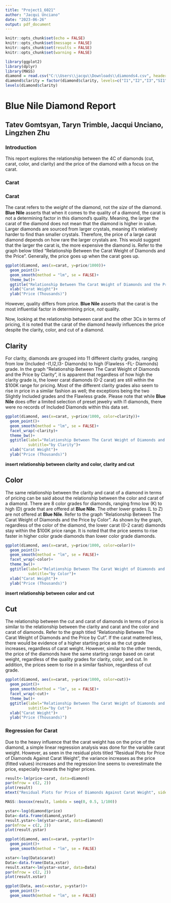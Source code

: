 ---
title: "Project1_6021"
author: "Jacqui Unciano"
date: "2023-06-26"
output: pdf_document
---

```{r setup, include=FALSE}
knitr::opts_chunk$set(echo = FALSE)
knitr::opts_chunk$set(message = FALSE)
knitr::opts_chunk$set(results = FALSE)
knitr::opts_chunk$set(warning = FALSE)
```
```{r}
library(ggplot2)
library(dplyr)
library(MASS)
diamond = read.csv("C:\\Users\\jacqu\\Downloads\\diamonds4.csv", header=TRUE)
diamond$clarity = factor(diamond$clarity, levels=c("I1","I2","I3","SI1","SI2","VS1","VS2","VVS1","VVS2","IF","FL"))
levels(diamond$clarity)
```

# Blue Nile Diamond Report
## Tatev Gomtsyan, Taryn Trimble, Jacqui Unciano, Lingzhen Zhu

### Introduction
This report explores the relationship between the 4C of diamonds (cut, carat, color, 
and clarity) and the price of the diamond with a focus on the carat. 

### Carat 
### Carat 
The carat refers to the *weight* of the diamond, not the *size* of the diamond. 
**Blue Nile** asserts that when it comes to the quality of a diamond, the carat 
is not a determining factor in this diamond's quality. Meaning, the larger the carat 
of the diamond does not mean that the diamond is higher in value. Larger diamonds 
are sourced from larger crystals, meaning it's relatively harder to find than smaller 
crystals. Therefore, the price of a large carat diamond depends on how rare the larger 
crystals are. This would suggest that the larger the carat is, the more expensive the 
diamond is. Refer to the graph below titled "Relationship Between the Carat Weight of
Diamonds and the Price". Generally, the price goes up when the carat goes up.
```{r}
ggplot(diamond, aes(x=carat, y=price/1000))+
  geom_point()+
  geom_smooth(method = "lm", se = FALSE)+
  theme_bw()+
  ggtitle("Relationship Between The Carat Weight of Diamonds and the Price")+
  xlab("Carat Weight")+
  ylab("Price (Thousands)")
```
However, quality differs from price. **Blue Nile** asserts that the carat is the most 
influential factor in determining price, *not* quality. 

Now, looking at the relationship between carat and the other 3Cs in terms of pricing, it 
is noted that the carat of the diamond heavily influences the price despite the clarity, 
color, and cut of a diamond. 

## Clarity
For clarity, diamonds are grouped into 11 different clarity grades, ranging from low 
(Included -I1,I2,I3- Diamonds) to high (Flawless -FL- Diamonds) grade. In the 
graph "Relationship Between The Carat Weight of Diamonds and the Price by Clarity", it 
is apparent that regardless of how high the clarity grade is, the lower carat diamonds
(0-2 carat) are still within the $100K range for pricing. Most of the different clarity 
grades also seem to rise in price in a similar fashion as well; the exceptions being the 
two Slightly Included grades and the Flawless grade. Please note that while
**Blue Nile** does offer a limited selection of preset jewelry with I1 diamonds, there
were no records of Included Diamonds within this data set.

```{r}
ggplot(diamond, aes(x=carat, y=price/1000, color=clarity))+
  geom_point()+
  geom_smooth(method = "lm", se = FALSE)+
  facet_wrap(~clarity)+
  theme_bw()+
  ggtitle(label="Relationship Between The Carat Weight of Diamonds and the Price",
          subtitle="by Clarity")+
  xlab("Carat Weight")+
  ylab("Price (Thousands)")
```
**insert relationship between clarity and color, clarity and cut**

## Color
The same relationship between the clarity and carat of a diamond in terms of pricing
can be said about the relationship between the color and carat of a diamond. There are 
8 color grades for diamonds, ranging frmo low (K) to high (D) grade that are offered at 
**Blue Nile**. The other lower grades (L to Z) are not offered at **Blue Nile**. Refer to 
the graph "Relationship Between The Carat Weight of Diamonds and the Price by Color". As 
shown by the graph, regardless of the color of the diamond, the lower carat (0-2 carat) 
diamonds stay within the $100K price range. It is noted that the price seems to rise faster 
in higher color grade diamonds than lower color grade diamonds.

```{r}
ggplot(diamond, aes(x=carat, y=price/1000, color=color))+
  geom_point()+
  geom_smooth(method = "lm", se = FALSE)+
  facet_wrap(~color)+
  theme_bw()+
  ggtitle(label="Relationship Between The Carat Weight of Diamonds and the Price",
          subtitle="by Color")+
  xlab("Carat Weight")+
  ylab("Price (Thousands)")
```
**insert relationship between color and cut**

## Cut
The relationship between the cut and carat of diamonds in terms of price is similar 
to the relationship between the clarity and carat and the color and carat of diamonds.
Refer to the graph titled "Relationship Between The Carat Weight of Diamonds and the Price
by Cut". If the carat mattered less, there would be evidence of a higher starting price as 
the cut grade increases, regardless of carat weight. However, similar to the other trends,
the price of the diamonds have the same starting range based on carat weight, regardless 
of the quality grades for clarity, color, and cut. In addition, the prices seem to rise
in a similar fashion, regardless of cut grade. 

```{r}
ggplot(diamond, aes(x=carat, y=price/1000, color=cut))+
  geom_point()+
  geom_smooth(method = "lm", se = FALSE)+
  facet_wrap(~cut)+
  theme_bw()+
  ggtitle(label="Relationship Between The Carat Weight of Diamonds and the Price",
          subtitle="by Cut")+
  xlab("Carat Weight")+
  ylab("Price (Thousands)")
```

### Regression for Carat
Due to the heavy influence that the carat weight has on the price of the diamond, a 
simple linear regression analysis was done for the variable carat weight. However, 
as seen in the residual plots titled "Residual Plots for Price of Diamonds Against 
Carat Weight", the variance increases as the price (fitted values) increases and 
the regression line seems to overestimate the price, especially towards the higher 
prices.

```{r}
result<-lm(price~carat, data=diamond)
par(mfrow = c(2, 2))
plot(result)
mtext("Residual Plots for Price of Diamonds Against Carat Weight", side = 3, line = -1.5, outer = TRUE)
```

```{r}
MASS::boxcox(result, lambda = seq(0, 0.5, 1/100))
```

```{r}
ystar<-log(diamond$price)
Data<-data.frame(diamond,ystar)
result.ystar<-lm(ystar~carat, data=diamond)
par(mfrow = c(2, 2))
plot(result.ystar)
```

```{r}
ggplot(diamond, aes(x=carat, y=ystar))+
  geom_point()+
  geom_smooth(method = "lm", se = FALSE)
```

```{r}
xstar<-log(Data$carat)
Data<-data.frame(Data,xstar)
result.xstar<-lm(ystar~xstar, data=Data)
par(mfrow = c(2, 2))
plot(result.xstar)
```

```{r}
ggplot(Data, aes(x=xstar, y=ystar))+
  geom_point()+
  geom_smooth(method = "lm", se = FALSE)
```